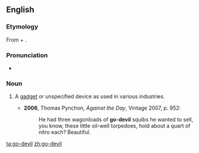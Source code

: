 ==English==

===Etymology===
From {{term|go}} + {{term|devil}}.

===Pronunciation===
* {{IPA|/ˈɡəʊdɛvəl/}}

===Noun===
{{en-noun}}

# {{context|US|colloquial}} A [[gadget]] or unspecified device as used in various industries.
#* '''2006''', Thomas Pynchon, ''Against the Day'', Vintage 2007, p. 952:
#*: He had three wagonloads of '''go-devil''' squibs he wanted to sell, you know, these little oil-well torpedoes, hold about a quart of nitro each?  Beautiful.

[[ta:go-devil]]
[[zh:go-devil]]